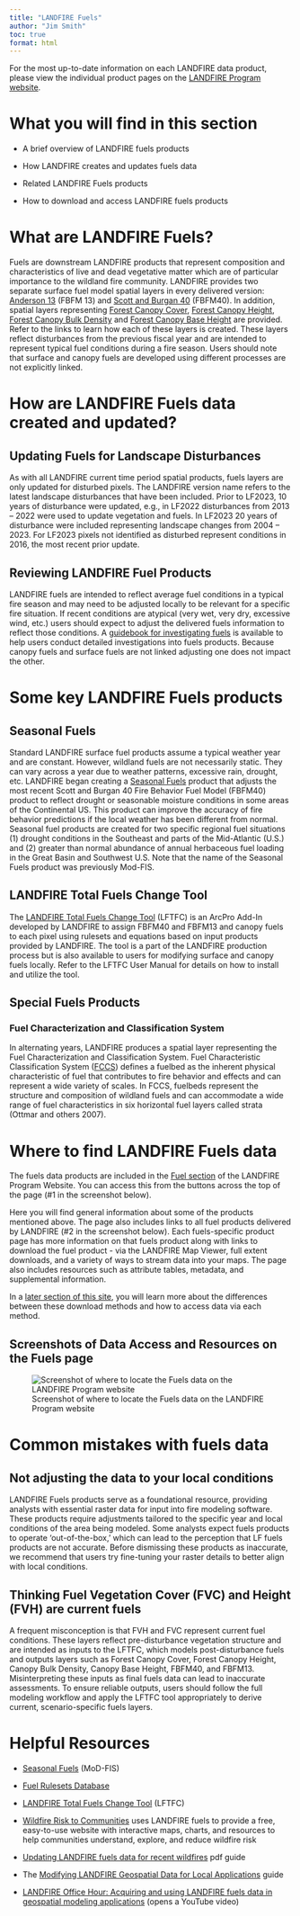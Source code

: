 ---
title: "LANDFIRE Fuels"
author: "Jim Smith"
toc: true
format: html
---

::: callout-note
For the most up-to-date information on each LANDFIRE data product, please view the individual product pages on the [LANDFIRE Program website](https://www.landfire.gov).
:::

# What you will find in this section

- A brief overview of LANDFIRE fuels products

- How LANDFIRE creates and updates fuels data

- Related LANDFIRE Fuels products

- How to download and access LANDFIRE fuels products

# What are LANDFIRE Fuels?

Fuels are downstream LANDFIRE products that represent composition and characteristics of live and dead vegetative matter which are of particular importance to the wildland fire community. LANDFIRE provides two separate surface fuel model spatial layers in every delivered version: [Anderson 13](https://landfire.gov/fuel/fbfm13) (FBFM 13) and [Scott and Burgan 40](https://landfire.gov/fuel/fbfm40) (FBFM40). In addition, spatial layers representing [Forest Canopy Cover](https://landfire.gov/fuel/cc), [Forest Canopy Height](https://landfire.gov/fuel/ch), [Forest Canopy Bulk Density](https://landfire.gov/fuel/cbd) and [Forest Canopy Base Height](https://landfire.gov/fuel/cbh) are provided. Refer to the links to learn how each of these layers is created. These layers reflect disturbances from the previous fiscal year and are intended to represent typical fuel conditions during a fire season. Users should note that surface and canopy fuels are developed using different processes are not explicitly linked. 

# How are LANDFIRE Fuels data created and updated?

## Updating Fuels for Landscape Disturbances

As with all LANDFIRE current time period spatial products, fuels layers are only updated for disturbed pixels. The LANDFIRE version name refers to the latest landscape disturbances that have been included. Prior to LF2023, 10 years of disturbance were updated, e.g., in LF2022 disturbances from 2013 – 2022 were used to update vegetation and fuels. In LF2023 20 years of disturbance were included representing landscape changes from 2004 – 2023. For LF2023 pixels not identified as disturbed represent conditions in 2016, the most recent prior update.

## Reviewing LANDFIRE Fuel Products
LANDFIRE fuels are intended to reflect average fuel conditions in a typical fire season and may need to be adjusted locally to be relevant for a specific fire situation. If recent conditions are atypical (very wet, very dry, excessive wind, etc.) users should expect to adjust the delivered fuels information to reflect those conditions. A [guidebook for investigating fuels](https://research.fs.usda.gov/treesearch/31921) is available to help users conduct detailed investigations into fuels products. Because canopy fuels and surface fuels are not linked adjusting one does not impact the other.

# Some key LANDFIRE Fuels products

## Seasonal Fuels

Standard LANDFIRE surface fuel products assume a typical weather year and are constant. However, wildland fuels are not necessarily static. They can vary across a year due to weather patterns, excessive rain, drought, etc. LANDFIRE began creating a [Seasonal Fuels](https://www.landfire.gov/fuel/lfmodfis) product that adjusts the most recent Scott and Burgan 40 Fire Behavior Fuel Model (FBFM40) product to reflect drought or seasonable moisture conditions in some areas of the Continental US. This product can improve the accuracy of fire behavior predictions if the local weather has been different from normal. Seasonal fuel products are created for two specific regional fuel situations (1) drought conditions in the Southeast and parts of the Mid-Atlantic (U.S.) and (2) greater than normal abundance of annual herbaceous fuel loading in the Great Basin and Southwest U.S. Note that the name of the Seasonal Fuels product was previously Mod-FIS. 

## LANDFIRE Total Fuels Change Tool

The [LANDFIRE Total Fuels Change Tool](https://landfire.gov/resources/lftfc) (LFTFC) is an ArcPro Add-In developed by LANDFIRE to assign FBFM40 and FBFM13 and canopy fuels to each pixel using rulesets and equations based on input products provided by LANDFIRE. The tool is a part of the LANDFIRE production process but is also available to users for modifying surface and canopy fuels locally. Refer to the LFTFC User Manual for details on how to install and utilize the tool.

## Special Fuels Products

### Fuel Characterization and Classification System

In alternating years, LANDFIRE produces a spatial layer representing the Fuel Characterization and Classification System. Fuel Characteristic Classification System ([FCCS](https://www.landfire.gov/fuel/fccs)) defines a fuelbed as the inherent physical characteristic of fuel that contributes to fire behavior and effects and can represent a wide variety of scales. In FCCS, fuelbeds represent the structure and composition of wildland fuels and can accommodate a wide range of fuel characteristics in six horizontal fuel layers called strata (Ottmar and others 2007).

# Where to find LANDFIRE Fuels data

The fuels data products are included in the [Fuel section](https://landfire.gov/fuel) of the LANDFIRE Program Website. You can access this from the buttons across the top of the page (#1 in the screenshot below).

Here you will find general information about some of the products mentioned above. The page also includes links to all fuel products delivered by LANDFIRE (#2 in the screenshot below). Each fuels-specific product page has more information on that fuels product along with links to download the fuel product - via the LANDFIRE Map Viewer, full extent downloads, and a variety of ways to stream data into your maps. The page also includes resources such as attribute tables, metadata, and supplemental information.

::: callout-note
In a [later section of this site](../../../Get_Data/1-ways-to-get-data.qmd), you will learn more about the differences between these download methods and how to access data via each method.
:::

## Screenshots of Data Access and Resources on the Fuels page

![Screenshot of where to locate the Fuels data on the LANDFIRE Program website](images/Fuels_lfgov.bmp){fig-alt="Arrow labeled 1 pointing to the Fuels link on the top navigation bar of the LANDFIRE Program website main and an arrow labeled 2 pointing to three sections of that page - Surface Fuel, Canopy Fuel, and Fuel Vegetation - beneath which are all the LANDFIRE fuels datasets."}

# Common mistakes with fuels data

## Not adjusting the data to your local conditions

LANDFIRE Fuels products serve as a foundational resource, providing analysts with essential raster data for input into fire modeling software. These products require adjustments tailored to the specific year and local conditions of the area being modeled. Some analysts expect fuels products to operate 'out-of-the-box,' which can lead to the perception that LF fuels products are not accurate. Before dismissing these products as inaccurate, we recommend that users try fine-tuning your raster details to better align with local conditions.

## Thinking Fuel Vegetation Cover (FVC) and Height (FVH) are current fuels

A frequent misconception is that FVH and FVC represent current fuel conditions. These layers reflect pre-disturbance vegetation structure and are intended as inputs to the LFTFC, which models post-disturbance fuels and outputs layers such as  Forest Canopy Cover, Forest Canopy Height, Canopy Bulk Density, Canopy Base Height, FBFM40, and FBFM13. Misinterpreting these inputs as final fuels data can lead to inaccurate assessments. To ensure reliable outputs, users should follow the full modeling workflow and apply the LFTFC tool appropriately to derive current, scenario-specific fuels layers.

# Helpful Resources

- [Seasonal Fuels](https://www.landfire.gov/fuel/lfmodfis) (MoD-FIS)

- [Fuel Rulesets Database](https://www.landfire.gov/fuel/fuel_rulesets_db)

- [LANDFIRE Total Fuels Change Tool](https://www.landfire.gov/resources/lftfc) (LFTFC)

- [Wildfire Risk to Communities](https://wildfirerisk.org/) uses LANDFIRE fuels to provide a free, easy-to-use website with interactive maps, charts, and resources to help communities understand, explore, and reduce wildfire risk

- [Updating LANDFIRE fuels data for recent wildfires](https://www.conservationgateway.org/ConservationPractices/FireLandscapes/LANDFIRE/Documents/Updating%20LF%20fuels%20data_Mar%2021_Blankenship.pdf) pdf guide

- The [Modifying LANDFIRE Geospatial Data for Local Applications](https://www.conservationgateway.org/ConservationPractices/FireLandscapes/LANDFIRE/Documents/ModifyingLF_DataGuide_V1.pdf) guide

- [LANDFIRE Office Hour: Acquiring and using LANDFIRE fuels data in geospatial modeling applications](https://youtu.be/FNtey0ALZK4) (opens a YouTube video)